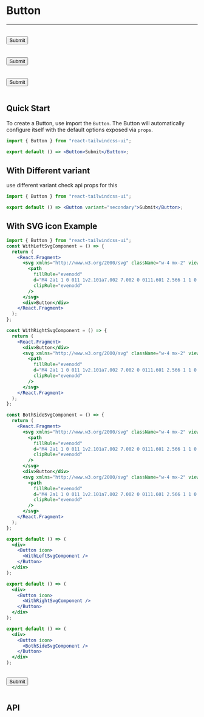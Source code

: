 
<Meta title="Docs/Components/Button" />

# Button

---

<br />
<div className="doc-story">
  <Button>Submit</Button>
</div>
<br />

<br />
<div className="doc-story">
  <Button variant="dark-outline">Submit</Button>
</div>
<br />

<br />
<div className="doc-story">
  <Button variant="danger">Submit</Button>
</div>
<br />

## Quick Start

To create a Button, use import the `Button`. The Button
will automatically configure itself with the default options exposed via `props`.

```jsx
import { Button } from "react-tailwindcss-ui";

export default () => <Button>Submit</Button>;
```

## With Different variant

use different variant check api props for this

```jsx
import { Button } from "react-tailwindcss-ui";

export default () => <Button variant="secondary">Submit</Button>;
```

## With SVG icon Example

```jsx
import { Button } from "react-tailwindcss-ui";
const WithLeftSvgComponent = () => {
  return (
    <React.Fragment>
      <svg xmlns="http://www.w3.org/2000/svg" className="w-4 mx-2" viewBox="0 0 20 20" fill="currentColor">
        <path
          fillRule="evenodd"
          d="M4 2a1 1 0 011 1v2.101a7.002 7.002 0 0111.601 2.566 1 1 0 11-1.885.666A5.002 5.002 0 005.999 7H9a1 1 0 010 2H4a1 1 0 01-1-1V3a1 1 0 011-1zm.008 9.057a1 1 0 011.276.61A5.002 5.002 0 0014.001 13H11a1 1 0 110-2h5a1 1 0 011 1v5a1 1 0 11-2 0v-2.101a7.002 7.002 0 01-11.601-2.566 1 1 0 01.61-1.276z"
          clipRule="evenodd"
        />
      </svg>
      <div>Button</div>
    </React.Fragment>
  );
};

const WithRightSvgComponent = () => {
  return (
    <React.Fragment>
      <div>Button</div>
      <svg xmlns="http://www.w3.org/2000/svg" className="w-4 mx-2" viewBox="0 0 20 20" fill="currentColor">
        <path
          fillRule="evenodd"
          d="M4 2a1 1 0 011 1v2.101a7.002 7.002 0 0111.601 2.566 1 1 0 11-1.885.666A5.002 5.002 0 005.999 7H9a1 1 0 010 2H4a1 1 0 01-1-1V3a1 1 0 011-1zm.008 9.057a1 1 0 011.276.61A5.002 5.002 0 0014.001 13H11a1 1 0 110-2h5a1 1 0 011 1v5a1 1 0 11-2 0v-2.101a7.002 7.002 0 01-11.601-2.566 1 1 0 01.61-1.276z"
          clipRule="evenodd"
        />
      </svg>
    </React.Fragment>
  );
};

const BothSideSvgComponent = () => {
  return (
    <React.Fragment>
      <svg xmlns="http://www.w3.org/2000/svg" className="w-4 mx-2" viewBox="0 0 20 20" fill="currentColor">
        <path
          fillRule="evenodd"
          d="M4 2a1 1 0 011 1v2.101a7.002 7.002 0 0111.601 2.566 1 1 0 11-1.885.666A5.002 5.002 0 005.999 7H9a1 1 0 010 2H4a1 1 0 01-1-1V3a1 1 0 011-1zm.008 9.057a1 1 0 011.276.61A5.002 5.002 0 0014.001 13H11a1 1 0 110-2h5a1 1 0 011 1v5a1 1 0 11-2 0v-2.101a7.002 7.002 0 01-11.601-2.566 1 1 0 01.61-1.276z"
          clipRule="evenodd"
        />
      </svg>
      <div>Button</div>
      <svg xmlns="http://www.w3.org/2000/svg" className="w-4 mx-2" viewBox="0 0 20 20" fill="currentColor">
        <path
          fillRule="evenodd"
          d="M4 2a1 1 0 011 1v2.101a7.002 7.002 0 0111.601 2.566 1 1 0 11-1.885.666A5.002 5.002 0 005.999 7H9a1 1 0 010 2H4a1 1 0 01-1-1V3a1 1 0 011-1zm.008 9.057a1 1 0 011.276.61A5.002 5.002 0 0014.001 13H11a1 1 0 110-2h5a1 1 0 011 1v5a1 1 0 11-2 0v-2.101a7.002 7.002 0 01-11.601-2.566 1 1 0 01.61-1.276z"
          clipRule="evenodd"
        />
      </svg>
    </React.Fragment>
  );
};

export default () => (
  <div>
    <Button icon>
      <WithLeftSvgComponent />
    </Button>
  </div>
);

export default () => (
  <div>
    <Button icon>
      <WithRightSvgComponent />
    </Button>
  </div>
);

export default () => (
  <div>
    <Button icon>
      <BothSideSvgComponent />
    </Button>
  </div>
);
```

<br />
<div className="doc-story">
  <Button>Submit</Button>
</div>
<br />

## API

<ArgsTable of={Button} />
